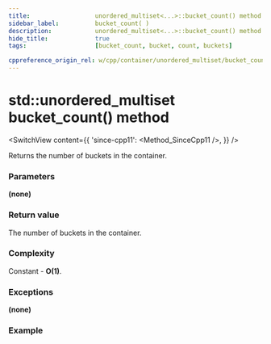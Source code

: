 ```yaml
---
title:					unordered_multiset<...>::bucket_count() method
sidebar_label:			bucket_count( )
description:			unordered_multiset<...>::bucket_count() method C++ documentation
hide_title:				true
tags:					[bucket_count, bucket, count, buckets]

cppreference_origin_rel: w/cpp/container/unordered_multiset/bucket_count
---
```



<!----------------- Codes ---------------------->

<!-- bucket_count() -->

# std::unordered_multiset bucket_count() method

<SwitchView content={{
    'since-cpp11': <Method_SinceCpp11 />,
    }} />

Returns the number of buckets in the container.

### Parameters

**(none)**

### Return value

The number of buckets in the container.

### Complexity

Constant - **O(1)**.

### Exceptions

**(none)**

### Example

<ImproveSection />
